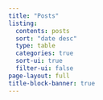 ```yaml
---
title: "Posts"
listing:
  contents: posts
  sort: "date desc"
  type: table
  categories: true
  sort-ui: true
  filter-ui: false
page-layout: full
title-block-banner: true
---
```

